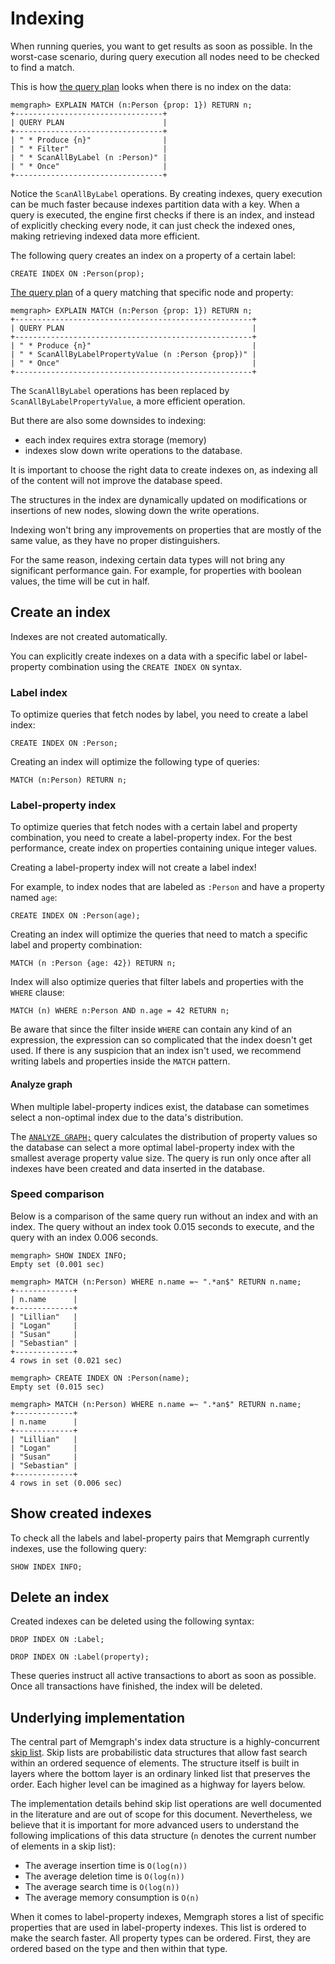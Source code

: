 
# Indexing

When running queries, you want to get results as soon as possible. In the
worst-case scenario, during query execution all nodes need to be checked to find
a match.

This is how [the query plan](/querying/performance-optimization) looks when there is
no index on the data:

```console copy=false
memgraph> EXPLAIN MATCH (n:Person {prop: 1}) RETURN n;
+---------------------------------+
| QUERY PLAN                      |
+---------------------------------+
| " * Produce {n}"                |
| " * Filter"                     |
| " * ScanAllByLabel (n :Person)" |
| " * Once"                       |
+---------------------------------+
```

Notice the `ScanAllByLabel` operations. By creating indexes, query execution
can be much faster because indexes partition data with a key. When a query is
executed, the engine first checks if there is an index, and instead of
explicitly checking every node, it can just check the indexed ones, making
retrieving indexed data more efficient. 

The following query creates an index on a property of a certain label:

```cypher
CREATE INDEX ON :Person(prop);
```

[The query plan](/querying/performance-optimization) of a query matching that
specific node and property:

```nocopy
memgraph> EXPLAIN MATCH (n:Person {prop: 1}) RETURN n;
+-----------------------------------------------------+
| QUERY PLAN                                          |
+-----------------------------------------------------+
| " * Produce {n}"                                    |
| " * ScanAllByLabelPropertyValue (n :Person {prop})" |
| " * Once"                                           |
+-----------------------------------------------------+
```

The `ScanAllByLabel` operations has been replaced by
`ScanAllByLabelPropertyValue`, a more efficient operation.

But there are also some downsides to indexing:

- each index requires extra storage (memory)
- indexes slow down write operations to the database.

It is important to choose the right data to create indexes on, as indexing all
of the content will not improve the database speed. 

The structures in the index are dynamically updated on modifications or
insertions of new nodes, slowing down the write operations.

Indexing won't bring any improvements on properties that are mostly of the same
value, as they have no proper distinguishers.

For the same reason, indexing certain data types will not bring any significant performance
gain. For example, for properties with boolean values, the time will be cut in half.

## Create an index

Indexes are not created automatically. 

You can explicitly create indexes on a data with a specific label or
label-property combination using the `CREATE INDEX ON` syntax.

### Label index

To optimize queries that fetch nodes by label, you need to create a label index:

```cypher
CREATE INDEX ON :Person;
```

Creating an index will optimize the following type of queries:

```cypher
MATCH (n:Person) RETURN n;
```

### Label-property index

To optimize queries that fetch nodes with a certain label and property
combination, you need to create a label-property index. For the best
performance, create index on properties containing unique integer values.

<Callout type="warning">

Creating a label-property index will not create a label index!

</Callout>

For example, to index nodes that are labeled as `:Person` and have a property
named `age`:

```cypher
CREATE INDEX ON :Person(age);
```

Creating an index will optimize the queries that need to match a specific label
and property combination:

```cypher
MATCH (n :Person {age: 42}) RETURN n;
```

Index will also optimize queries that filter labels and properties with the
`WHERE` clause:

```cypher
MATCH (n) WHERE n:Person AND n.age = 42 RETURN n;
```

Be aware that since the filter inside `WHERE` can contain any kind of an
expression, the expression can so complicated that the index doesn't get used.
If there is any suspicion that an index isn't used, we recommend writing
labels and properties inside the `MATCH` pattern.

#### Analyze graph

When multiple label-property indices exist, the database can sometimes select a
non-optimal index due to the data's distribution. 

The [`ANALYZE GRAPH;`](/querying/performance-optimization#analyze-graph) query
calculates the distribution of property values so the database can select a more
optimal label-property index with the smallest average property value size. The
query is run only once after all indexes have been created and data inserted in
the database.

### Speed comparison

Below is a comparison of the same query run without an index and with an index.
The query without an index took 0.015 seconds to execute, and the query with an
index 0.006 seconds.

```nocopy
memgraph> SHOW INDEX INFO;
Empty set (0.001 sec)

memgraph> MATCH (n:Person) WHERE n.name =~ ".*an$" RETURN n.name;
+-------------+
| n.name      |
+-------------+
| "Lillian"   |
| "Logan"     |
| "Susan"     |
| "Sebastian" |
+-------------+
4 rows in set (0.021 sec)

memgraph> CREATE INDEX ON :Person(name);
Empty set (0.015 sec)

memgraph> MATCH (n:Person) WHERE n.name =~ ".*an$" RETURN n.name;
+-------------+
| n.name      |
+-------------+
| "Lillian"   |
| "Logan"     |
| "Susan"     |
| "Sebastian" |
+-------------+
4 rows in set (0.006 sec)
```

## Show created indexes

To check all the labels and label-property pairs that Memgraph currently
indexes, use the following query: 

```cypher
SHOW INDEX INFO;
```

## Delete an index

Created indexes can be deleted using the following syntax:

```cypher
DROP INDEX ON :Label;
```

```cypher
DROP INDEX ON :Label(property);
```

These queries instruct all active transactions to abort as soon as possible.
Once all transactions have finished, the index will be deleted.

## Underlying implementation

The central part of Memgraph's index data structure is a highly-concurrent [skip
list](https://en.wikipedia.org/wiki/Skip_list). Skip lists are probabilistic
data structures that allow fast search within an ordered sequence of elements.
The structure itself is built in layers where the bottom layer is an ordinary
linked list that preserves the order. Each higher level can be imagined as a
highway for layers below.

The implementation details behind skip list operations are well documented in
the literature and are out of scope for this document. Nevertheless, we believe
that it is important for more advanced users to understand the following
implications of this data structure (`n` denotes the current number of elements
in a skip list):

- The average insertion time is `O(log(n))`
- The average deletion time is `O(log(n))`
- The average search time is `O(log(n))`
- The average memory consumption is `O(n)`

When it comes to label-property indexes, Memgraph stores a list of specific
properties that are used in label-property indexes. This list is ordered to make
the search faster. All property types can be ordered. First, they are ordered
based on the type and then within that type.